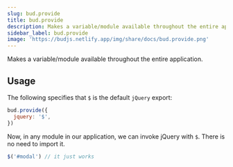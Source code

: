 ```yaml
---
slug: bud.provide
title: bud.provide
description: Makes a variable/module available throughout the entire application.
sidebar_label: bud.provide
image: 'https://budjs.netlify.app/img/share/docs/bud.provide.png'
---
```


Makes a variable/module available throughout the entire application.

## Usage

The following specifies that `$` is the default `jQuery` export:

```js
bud.provide({
  jquery: '$',
})
```

Now, in any module in our application, we can invoke jQuery with `$`. There is no need to import it.

```js
$('#modal') // it just works
```
